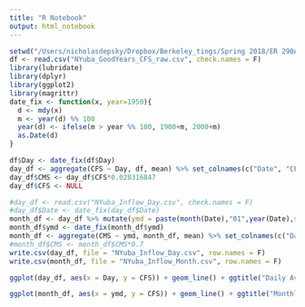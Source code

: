 ```yaml
---
title: "R Notebook"
output: html_notebook
---
```


```r
setwd("/Users/nicholasdepsky/Dropbox/Berkeley_tings/Spring 2018/ER 290A/ER290A-finalproject")
df <- read.csv("NYuba_GoodYears_CFS_raw.csv", check.names = F)
library(lubridate)
library(dplyr)
library(ggplot2)
library(magrittr)
date_fix <- function(x, year=1950){
  d <- mdy(x)
  m <- year(d) %% 100
  year(d) <- ifelse(m > year %% 100, 1900+m, 2000+m)
  as.Date(d)
}

df$Day <- date_fix(df$Day)
day_df <- aggregate(CFS ~ Day, df, mean) %>% set_colnames(c("Date", "CFS"))
day_df$CMS <- day_df$CFS*0.028316847
day_df$CFS <- NULL

#day_df <- read.csv("NYuba_Inflow_Day.csv", check.names = F)
#day_df$Date <- date_fix(day_df$Date)
month_df <- day_df %>% mutate(ymd = paste(month(Date),"01",year(Date),sep = "/"))
month_df$ymd <- date_fix(month_df$ymd)
month_df <- aggregate(CMS ~ ymd, month_df, mean) %>% set_colnames(c("Date", "CMS"))
#month_df$CMS <- month_df$CMS*0.7
write.csv(day_df, file = "NYuba_Inflow_Day.csv", row.names = F)
write.csv(month_df, file = "NYuba_Inflow_Month.csv", row.names = F)
```

```r
ggplot(day_df, aes(x = Day, y = CFS)) + geom_line() + ggtitle("Daily Average Streamflow [CFS]") + labs(x = "Date")
```

```r
ggplot(month_df, aes(x = ymd, y = CFS)) + geom_line() + ggtitle("Monthly Average Streamflow [CFS]") + labs(x = "Date")
```


